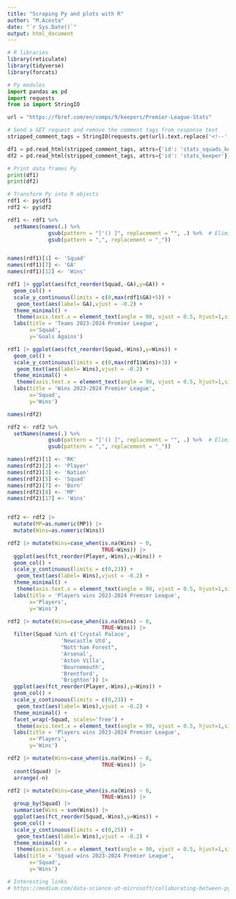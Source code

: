 ---
title: "Scraping Py and plots with R"
author: "M.Acosta"
date: "`r Sys.Date()`"
output: html_document
---


```{r message=F, warning=F}
# R libraries
library(reticulate)
library(tidyverse)
library(forcats)
```

```{python}
# Py modules 
import pandas as pd
import requests
from io import StringIO 
```


```{python}
url = "https://fbref.com/en/comps/9/keepers/Premier-League-Stats"

# Send a GET request and remove the comment tags from response text
stripped_comment_tags = StringIO(requests.get(url).text.replace('<!--', '').replace('-->', ''))

df1 = pd.read_html(stripped_comment_tags, attrs={'id': 'stats_squads_keeper_for'})[0]
df2 = pd.read_html(stripped_comment_tags, attrs={'id': 'stats_keeper'})[0]

```

```{python}
# Print data frames Py
print(df1)
print(df2)
```

```{r}
# Transform Py into R objects
rdf1 <- py$df1
rdf2 <- py$df2

rdf1 <- rdf1 %>%
  setNames(names(.) %>%
             gsub(pattern = "['() ]", replacement = "", .) %>%  # Elimina paréntesis y comillas
             gsub(pattern = ",", replacement = "_")) 


names(rdf1)[1] <- 'Squad'
names(rdf1)[7] <- 'GA'
names(rdf1)[12] <- 'Wins'

rdf1 |> ggplot(aes(fct_reorder(Squad,-GA),y=GA)) +
  geom_col() +
  scale_y_continuous(limits = c(0,max(rdf1$GA)+5)) +
   geom_text(aes(label= GA),vjust = -0.2) +
  theme_minimal() +
   theme(axis.text.x = element_text(angle = 90, vjust = 0.5, hjust=1,size = 9)) +
  labs(title = 'Teams 2023-2024 Premier League',
       x='Squad',
       y='Goals Agains')

```


```{r}
rdf1 |> ggplot(aes(fct_reorder(Squad,-Wins),y=Wins)) +
  geom_col() +
  scale_y_continuous(limits = c(0,max(rdf1$Wins)+3)) +
   geom_text(aes(label= Wins),vjust = -0.2) +
  theme_minimal() +
   theme(axis.text.x = element_text(angle = 90, vjust = 0.5, hjust=1,size = 9)) +
  labs(title = 'Wins 2023-2024 Premier League',
       x='Squad',
       y='Wins')
```


```{r}
names(rdf2)

rdf2 <- rdf2 %>%
  setNames(names(.) %>%
             gsub(pattern = "['() ]", replacement = "", .) %>%  # Elimina paréntesis y comillas
             gsub(pattern = ",", replacement = "_")) 

names(rdf2)[1] <- 'RK'
names(rdf2)[2] <- 'Player'
names(rdf2)[3] <- 'Nation'
names(rdf2)[5] <- 'Squad'
names(rdf2)[7] <- 'Born'
names(rdf2)[8] <- 'MP'
names(rdf2)[17] <- 'Wins'


rdf2 <- rdf2 |> 
  mutate(MP=as.numeric(MP)) |> 
  mutate(Wins=as.numeric(Wins))


```

```{r}
rdf2 |> mutate(Wins=case_when(is.na(Wins) ~ 0, 
                              TRUE~Wins)) |> 
  ggplot(aes(fct_reorder(Player,-Wins),y=Wins)) +
  geom_col() +
  scale_y_continuous(limits = c(0,23)) +
   geom_text(aes(label= Wins),vjust = -0.2) +
  theme_minimal() +
   theme(axis.text.x = element_text(angle = 90, vjust = 0.5, hjust=1,size = 9)) +
  labs(title = 'Players wins 2023-2024 Premier League',
       x='Players',
       y='Wins')

```
```{r, fig.height=10, fig.width=8}
rdf2 |> mutate(Wins=case_when(is.na(Wins) ~ 0, 
                              TRUE~Wins)) |>
  filter(Squad %in% c('Crystal Palace',
                 'Newcastle Utd',
                 "Nott'ham Forest",
                 'Arsenal',
                 'Aston Villa',
                 'Bournemouth',
                 'Brentford',
                 'Brighton')) |> 
  ggplot(aes(fct_reorder(Player,-Wins),y=Wins)) +
  geom_col() +
  scale_y_continuous(limits = c(0,23)) +
   geom_text(aes(label= Wins),vjust = -0.2) +
  theme_minimal() +
  facet_wrap(~Squad, scales='free') +
   theme(axis.text.x = element_text(angle = 90, vjust = 0.5, hjust=1,size = 9)) +
  labs(title = 'Players wins 2023-2024 Premier League',
       x='Players',
       y='Wins')
```

```{r eval=FALSE, include=FALSE}
rdf2 |> mutate(Wins=case_when(is.na(Wins) ~ 0, 
                              TRUE~Wins)) |>
  count(Squad) |> 
  arrange(-n)
```


```{r, }
rdf2 |> mutate(Wins=case_when(is.na(Wins) ~ 0, 
                              TRUE~Wins)) |> 
  group_by(Squad) |> 
  summarise(Wins = sum(Wins)) |> 
  ggplot(aes(fct_reorder(Squad,-Wins),y=Wins)) +
  geom_col() +
  scale_y_continuous(limits = c(0,25)) +
   geom_text(aes(label= Wins),vjust = -0.2) +
  theme_minimal() +
   theme(axis.text.x = element_text(angle = 90, vjust = 0.5, hjust=1,size = 9)) +
  labs(title = 'Squad wins 2023-2024 Premier League',
       x='Squad',
       y='Wins')

```

```{r}
# Interesting links
# https://medium.com/data-science-at-microsoft/collaborating-between-python-and-r-using-reticulate-25246b367957
```

